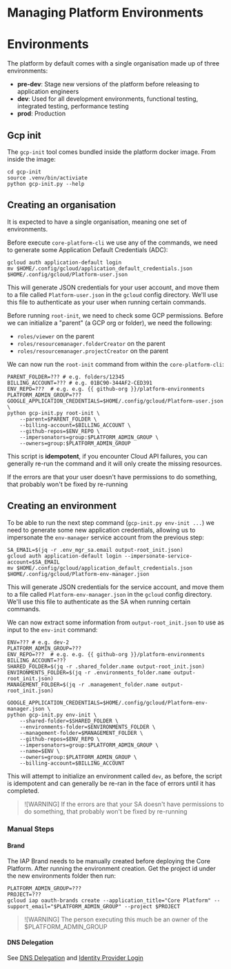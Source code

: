 
# Managing Platform Environments


# Environments

The platform by default comes with a single organisation made up of three environments:

- **pre-dev**: Stage new versions of the platform before releasing to application engineers
- **dev**: Used for all development environments, functional testing, integrated testing, performance testing
- **prod**: Production

## Gcp init

The `gcp-init` tool comes bundled inside the platform docker image. From inside the image:

```shell
cd gcp-init
source .venv/bin/activiate
python gcp-init.py --help
```

## Creating an organisation

It is expected to have a single organisation, meaning one set of environments.

Before execute `core-platform-cli` we use any of the commands, we need to generate some Application Default Credentials (ADC):

```shell
gcloud auth application-default login
mv $HOME/.config/gcloud/application_default_credentials.json $HOME/.config/gcloud/Platform-user.json
```

This will generate JSON credentials for your user account, and move them to a file called `Platform-user.json` in the `gcloud` config directory. We'll use this file to authenticate as your user when running certain commands.

Before running `root-init`, we need to check some GCP permissions. Before we can initialize a "parent" (a GCP org or folder), we need the following:

- `roles/viewer` on the parent
- `roles/resourcemanager.folderCreator` on the parent
- `roles/resourcemanager.projectCreator` on the parent

We can now run the `root-init` command from within the `core-platform-cli`:

```shell
PARENT_FOLDER=??? # e.g. folders/12345
BILLING_ACCOUNT=??? # e.g. 01BC90-344AF2-CED391
ENV_REPO=???  # e.g. e.g. {{ github-org }}/platform-environments
PLATFORM_ADMIN_GROUP=???
GOOGLE_APPLICATION_CREDENTIALS=$HOME/.config/gcloud/Platform-user.json \
python gcp-init.py root-init \
    --parent=$PARENT_FOLDER \
    --billing-account=$BILLING_ACCOUNT \
    --github-repos=$ENV_REPO \
    --impersonators=group:$PLATFORM_ADMIN_GROUP \
    --owners=group:$PLATFORM_ADMIN_GROUP
```

This script is **idempotent**, if you encounter Cloud API failures, you can generally re-run the command and it will only create the missing resources.

<Callout type="warning">

If the errors are that your user doesn't have permissions to do something, that probably won't be fixed by re-running

</Callout>

## Creating an environment

To be able to run the next step command (`gcp-init.py env-init ...`) we need to generate some new application credentials, allowing us to impersonate the `env-manager` service account from the previous step:

```shell
SA_EMAIL=$(jq -r .env_mgr_sa.email output-root_init.json)
gcloud auth application-default login --impersonate-service-account=$SA_EMAIL
mv $HOME/.config/gcloud/application_default_credentials.json $HOME/.config/gcloud/Platform-env-manager.json
```

This will generate JSON credentials for the service account, and move them to a file called `Platform-env-manager.json` in the `gcloud` config directory. We'll use this file to authenticate as the SA when running certain commands.

We can now extract some information from `output-root_init.json` to use as input to the `env-init` command:

```shell
ENV=??? # e.g. dev-2
PLATFORM_ADMIN_GROUP=???
ENV_REPO=???  # e.g. e.g. {{ github-org }}/platform-environments
BILLING_ACCOUNT=???
SHARED_FOLDER=$(jq -r .shared_folder.name output-root_init.json)
ENVIRONMENTS_FOLDER=$(jq -r .environments_folder.name output-root_init.json)
MANAGEMENT_FOLDER=$(jq -r .management_folder.name output-root_init.json)

GOOGLE_APPLICATION_CREDENTIALS=$HOME/.config/gcloud/Platform-env-manager.json \
python gcp-init.py env-init \
    --shared-folder=$SHARED_FOLDER \
    --environments-folder=$ENVIRONMENTS_FOLDER \
    --management-folder=$MANAGEMENT_FOLDER \
    --github-repos=$ENV_REPO \
    --impersonators=group:$PLATFORM_ADMIN_GROUP \
    --name=$ENV \
    --owners=group:$PLATFORM_ADMIN_GROUP \
    --billing-account=$BILLING_ACCOUNT
```

This will attempt to initialize an environment called `dev`, as before, the script is idempotent and can generally be re-ran in the face of errors until it has completed.

> ![WARNING]
> If the errors are that your SA doesn't have permissions to do something, that probably won't be fixed by re-running

### Manual Steps

#### Brand

The IAP Brand needs to be manually created before deploying the Core Platform.
After running the environment creation. Get the project id under the new environments folder
then run:

```shell
PLATFORM_ADMIN_GROUP=???
PROJECT=???
gcloud iap oauth-brands create --application_title="Core Platform" --support_email="$PLATFORM_ADMIN_GROUP" --project $PROJECT
```

> ![WARNING]
> The person executing this much be an owner of the $PLATFORM_ADMIN_GROUP

#### DNS Delegation

See [DNS Delegation](./dns) and [Identity Provider Login](./internal-services)
